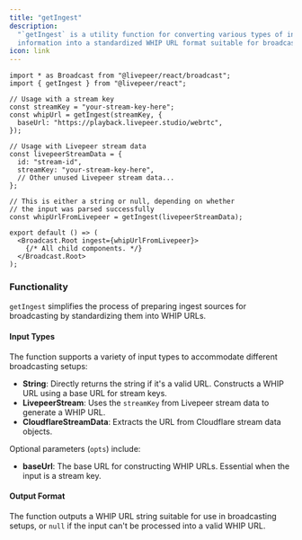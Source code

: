```yaml
---
title: "getIngest"
description:
  "`getIngest` is a utility function for converting various types of ingest
  information into a standardized WHIP URL format suitable for broadcasting."
icon: link
---
```


```tsx
import * as Broadcast from "@livepeer/react/broadcast";
import { getIngest } from "@livepeer/react";

// Usage with a stream key
const streamKey = "your-stream-key-here";
const whipUrl = getIngest(streamKey, {
  baseUrl: "https://playback.livepeer.studio/webrtc",
});

// Usage with Livepeer stream data
const livepeerStreamData = {
  id: "stream-id",
  streamKey: "your-stream-key-here",
  // Other unused Livepeer stream data...
};

// This is either a string or null, depending on whether
// the input was parsed successfully
const whipUrlFromLivepeer = getIngest(livepeerStreamData);

export default () => (
  <Broadcast.Root ingest={whipUrlFromLivepeer}>
    {/* All child components. */}
  </Broadcast.Root>
);
```

### Functionality

`getIngest` simplifies the process of preparing ingest sources for broadcasting
by standardizing them into WHIP URLs.

#### Input Types

The function supports a variety of input types to accommodate different
broadcasting setups:

- **String**: Directly returns the string if it's a valid URL. Constructs a WHIP
  URL using a base URL for stream keys.
- **LivepeerStream**: Uses the `streamKey` from Livepeer stream data to generate
  a WHIP URL.
- **CloudflareStreamData**: Extracts the URL from Cloudflare stream data
  objects.

Optional parameters (`opts`) include:

- **baseUrl**: The base URL for constructing WHIP URLs. Essential when the input
  is a stream key.

#### Output Format

The function outputs a WHIP URL string suitable for use in broadcasting setups,
or `null` if the input can't be processed into a valid WHIP URL.
